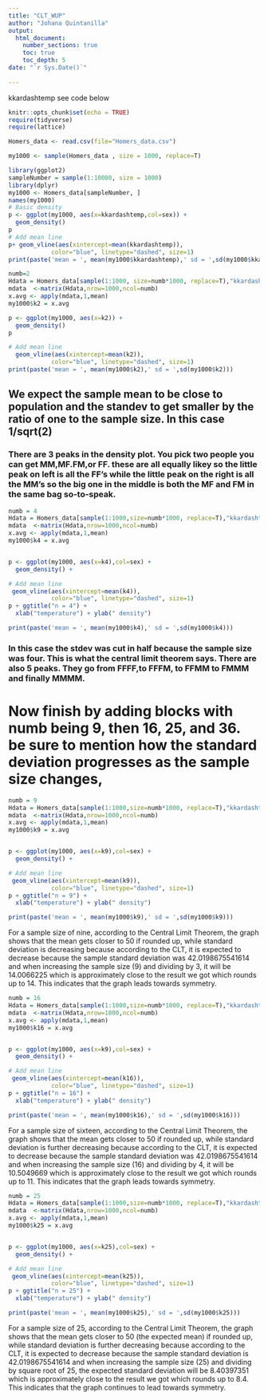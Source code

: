 ```yaml
---
title: "CLT_WUP"
author: "Johana Quintanilla"
output: 
  html_document:
    number_sections: true
    toc: true
    toc_depth: 5
date: "`r Sys.Date()`"    
    
---
```


kkardashtemp  see code below

```r
knitr::opts_chunk$set(echo = TRUE)
require(tidyverse)
require(lattice)
```

```r
Homers_data <- read.csv(file="Homers_data.csv")

my1000 <- sample(Homers_data , size = 1000, replace=T)

```

```r

library(ggplot2)
sampleNumber = sample(1:10000, size = 1000)
library(dplyr)
my1000 <- Homers_data[sampleNumber, ]
names(my1000)
# Basic density
p <- ggplot(my1000, aes(x=kkardashtemp,col=sex)) + 
  geom_density()
p
# Add mean line
p+ geom_vline(aes(xintercept=mean(kkardashtemp)),
            color="blue", linetype="dashed", size=1)
print(paste('mean = ', mean(my1000$kkardashtemp),' sd = ',sd(my1000$kkardashtemp)))
```

```r
numb=2
Hdata = Homers_data[sample(1:1000, size=numb*1000, replace=T),"kkardashtemp"]
mdata  <-matrix(Hdata,nrow=1000,ncol=numb)
x.avg <- apply(mdata,1,mean)
my1000$k2 = x.avg

p <- ggplot(my1000, aes(x=k2)) + 
  geom_density() 
p

# Add mean line
  geom_vline(aes(xintercept=mean(k2)),
            color="blue", linetype="dashed", size=1)
print(paste('mean = ', mean(my1000$k2),' sd = ',sd(my1000$k2)))

```
## We expect the sample mean to be close to population and the standev to get smaller by the ratio of one to the sample size. In this case 1/sqrt(2)

### There are 3 peaks in the density plot. You pick two people you can get MM,MF.FM,or FF. these are all equally likey so the little peak on left is all the FF's while the little peak on the right is all the MM's so the big one in the middle is both the MF and FM in the same bag so-to-speak.  

```r
numb = 4
Hdata = Homers_data[sample(1:1000,size=numb*1000, replace=T),"kkardashtemp"]
mdata  <-matrix(Hdata,nrow=1000,ncol=numb)
x.avg <- apply(mdata,1,mean)
my1000$k4 = x.avg


p <- ggplot(my1000, aes(x=k4),col=sex) + 
  geom_density() +

# Add mean line
 geom_vline(aes(xintercept=mean(k4)),
            color="blue", linetype="dashed", size=1)
p + ggtitle("n = 4") +
  xlab("temperature") + ylab(" density")

print(paste('mean = ', mean(my1000$k4),' sd = ',sd(my1000$k4)))

```

### In this case the stdev was cut in half because the sample size was four. This is what the central limit theorem says. There are also 5 peaks. They go from FFFF,to FFFM, to FFMM to FMMM and finally MMMM.

# Now finish by adding blocks with numb being 9, then 16, 25, and 36. be sure to mention how the standard deviation progresses as the sample size changes,

```r
numb = 9
Hdata = Homers_data[sample(1:1000,size=numb*1000, replace=T),"kkardashtemp"]
mdata  <-matrix(Hdata,nrow=1000,ncol=numb)
x.avg <- apply(mdata,1,mean)
my1000$k9 = x.avg


p <- ggplot(my1000, aes(x=k9),col=sex) + 
  geom_density() +

# Add mean line
 geom_vline(aes(xintercept=mean(k9)),
            color="blue", linetype="dashed", size=1)
p + ggtitle("n = 9") +
  xlab("temperature") + ylab(" density")

print(paste('mean = ', mean(my1000$k9),' sd = ',sd(my1000$k9)))

```

For a sample size of nine, according to the Central Limit Theorem, the graph shows that the mean gets closer to 50 if rounded up, while standard deviation is decreasing because according to the CLT, it is expected to decrease because the sample standard deviation was 42.0198675541614 and when increasing the sample size (9) and dividing by 3, it will be 14.0066225 which is approximately close to the result we got which rounds up to 14. This indicates that the graph leads towards symmetry.  

```r
numb = 16
Hdata = Homers_data[sample(1:1000,size=numb*1000, replace=T),"kkardashtemp"]
mdata  <-matrix(Hdata,nrow=1000,ncol=numb)
x.avg <- apply(mdata,1,mean)
my1000$k16 = x.avg


p <- ggplot(my1000, aes(x=k9),col=sex) + 
  geom_density() +

# Add mean line
 geom_vline(aes(xintercept=mean(k16)),
            color="blue", linetype="dashed", size=1)
p + ggtitle("n = 16") +
  xlab("temperature") + ylab(" density")

print(paste('mean = ', mean(my1000$k16),' sd = ',sd(my1000$k16)))

```

For a sample size of sixteen, according to the Central Limit Theorem, the graph shows that the mean gets closer to 50 if rounded up, while standard deviation is further decreasing because according to the CLT, it is expected to decrease because the sample standard deviation was 42.0198675541614 and when increasing the sample size (16) and dividing by 4, it will be 10.5049669 which is approximately close to the result we got which rounds up to 11. This indicates that the graph leads towards symmetry. 

```r
numb = 25
Hdata = Homers_data[sample(1:1000,size=numb*1000, replace=T),"kkardashtemp"]
mdata  <-matrix(Hdata,nrow=1000,ncol=numb)
x.avg <- apply(mdata,1,mean)
my1000$k25 = x.avg


p <- ggplot(my1000, aes(x=k25),col=sex) + 
  geom_density() +

# Add mean line
 geom_vline(aes(xintercept=mean(k25)),
            color="blue", linetype="dashed", size=1)
p + ggtitle("n = 25") +
  xlab("temperature") + ylab(" density")

print(paste('mean = ', mean(my1000$k25),' sd = ',sd(my1000$k25)))

```

For a sample size of 25, according to the Central Limit Theorem, the graph shows that the mean gets closer to 50 (the expected mean) if rounded up, while standard deviation is further decreasing because according to the CLT, it is expected to decrease because the sample standard deviation is 42.0198675541614 and when increasing the sample size (25) and dividing by square root of 25, the expected standard deviation will be 8.40397351 which is approximately close to the result we got which rounds up to 8.4. This indicates that the graph continues to lead towards symmetry. 



